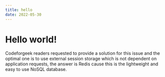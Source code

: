 ```yaml
---
title: hello
date: 2022-05-30
---
```


# Hello world!

Codeforgeek readers requested to provide a solution for this issue and the optimal one is to use
external session storage which is not dependent on application requests, the answer is Redis cause
this is the lightweight and easy to use NoSQL database.

